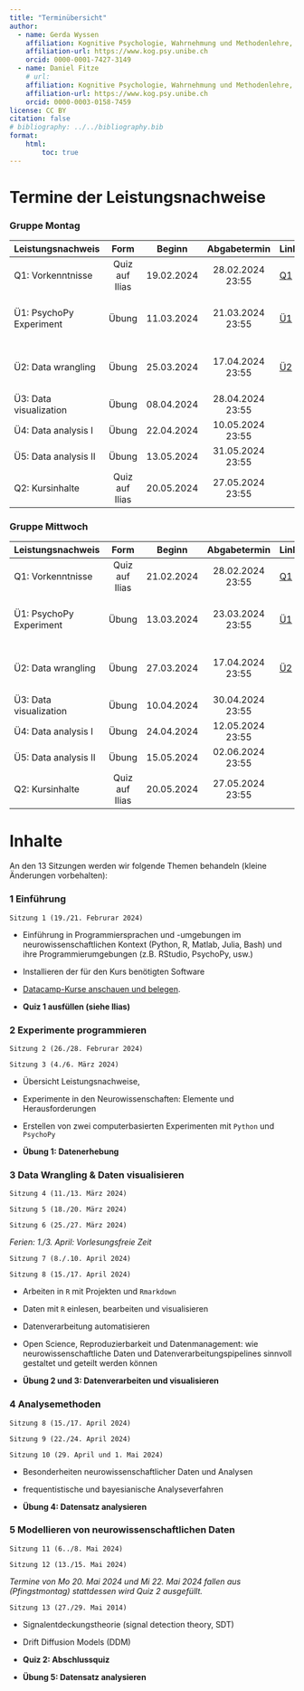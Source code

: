 ```yaml
---
title: "Terminübersicht"
author:
  - name: Gerda Wyssen
    affiliation: Kognitive Psychologie, Wahrnehmung und Methodenlehre, Universität Bern 
    affiliation-url: https://www.kog.psy.unibe.ch
    orcid: 0000-0001-7427-3149
  - name: Daniel Fitze
    # url: 
    affiliation: Kognitive Psychologie, Wahrnehmung und Methodenlehre, Universität Bern 
    affiliation-url: https://www.kog.psy.unibe.ch
    orcid: 0000-0003-0158-7459
license: CC BY
citation: false
# bibliography: ../../bibliography.bib
format:
    html:
        toc: true
---
```


# Termine der Leistungsnachweise


### Gruppe Montag

| Leistungsnachweis | Form |Beginn | Abgabetermin | Link | Inhalt |
|---------|:------:|:------:|:------:|:-------| :-------|
| Q1: Vorkenntnisse | Quiz auf Ilias | 19.02.2024 | 28.02.2024 23:55 | [Q1](https://kogpsy.github.io/neuroscicomplabFS24/pages/chapters/quiz_one.html) | Erheben der Vorkenntnisse |
| Ü1: PsychoPy Experiment | Übung | 11.03.2024 | 21.03.2024 23:55 |[Ü1](https://kogpsy.github.io/neuroscicomplabFS24/pages/chapters/uebung_1_experiment.html) | Datenerheben mit einem PsychoPy Experiment |
| Ü2: Data wrangling | Übung | 25.03.2024 | 17.04.2024 23:55 | [Ü2](https://kogpsy.github.io/neuroscicomplabFS24/pages/chapters/uebung_2_datawrangling.html) | Datensätze automatisiert einlesen und vorverarbeiten |
| Ü3: Data visualization | Übung | 08.04.2024 | 28.04.2024 23:55 | | |
| Ü4: Data analysis I | Übung | 22.04.2024 | 10.05.2024 23:55 |  | |
| Ü5: Data analysis II | Übung | 13.05.2024 | 31.05.2024 23:55 |  | |
| Q2: Kursinhalte | Quiz auf Ilias | 20.05.2024 | 27.05.2024 23:55 | | |

### Gruppe Mittwoch

| Leistungsnachweis | Form |Beginn | Abgabetermin | Link | Inhalt |
|---------|:------:|:------:|:------:|:-------| :-------|
| Q1: Vorkenntnisse | Quiz auf Ilias | 21.02.2024 | 28.02.2024 23:55 | [Q1](https://kogpsy.github.io/neuroscicomplabFS24/pages/chapters/quiz_one.html) | Erheben der Vorkenntnisse |
| Ü1: PsychoPy Experiment | Übung | 13.03.2024 | 23.03.2024 23:55 |[Ü1](https://kogpsy.github.io/neuroscicomplabFS24/pages/chapters/uebung_1_experiment.html) | Datenerheben mit einem PsychoPy Experiment |
| Ü2: Data wrangling | Übung | 27.03.2024 | 17.04.2024 23:55 | [Ü2](https://kogpsy.github.io/neuroscicomplabFS24/pages/chapters/uebung_2_datawrangling.html) | Datensätze automatisiert einlesen und vorverarbeiten |
| Ü3: Data visualization | Übung | 10.04.2024 | 30.04.2024 23:55 | | |
| Ü4: Data analysis I | Übung | 24.04.2024 | 12.05.2024 23:55 |  | |
| Ü5: Data analysis II | Übung | 15.05.2024 | 02.06.2024 23:55 | | |
| Q2: Kursinhalte | Quiz auf Ilias | 20.05.2024 | 27.05.2024 23:55 | | |


# Inhalte

An den 13 Sitzungen werden wir folgende Themen behandeln (kleine Änderungen vorbehalten):

### 1 Einführung

`Sitzung 1 (19./21. Februrar 2024)`

-   Einführung in Programmiersprachen und -umgebungen im neurowissenschaftlichen Kontext (Python, R, Matlab, Julia, Bash) und ihre Programmierumgebungen (z.B. RStudio, PsychoPy, usw.)

<!-- - *Hands-on: Sprachen vergleichen, Funktionen und Loops nutzen und schreiben, Verwendung LLMs, ChatGPT und RTutor.ai* -->

<!---   Verwendung von LLMs (z.B. ChatGPT) -->

-   Installieren der für den Kurs benötigten Software

-   [Datacamp-Kurse anschauen und belegen](https://kogpsy.github.io/neuroscicomplabFS24/pages/chapters/datacamp.html).

- __Quiz 1 ausfüllen (siehe Ilias)__

### 2 Experimente programmieren

`Sitzung 2 (26./28. Februrar 2024)`

`Sitzung 3 (4./6. März 2024)`

- Übersicht Leistungsnachweise, 

-   Experimente in den Neurowissenschaften: Elemente und Herausforderungen

-   Erstellen von zwei computerbasierten Experimenten mit `Python` und `PsychoPy`

-   __Übung 1: Datenerhebung__


### 3 Data Wrangling & Daten visualisieren

`Sitzung 4 (11./13. März 2024)`

`Sitzung 5 (18./20. März 2024)`

`Sitzung 6 (25./27. März 2024)`

*Ferien: 1./3. April: Vorlesungsfreie Zeit*

`Sitzung 7 (8./.10. April 2024)`

`Sitzung 8 (15./17. April 2024)`

- Arbeiten in `R` mit Projekten und `Rmarkdown`

- Daten mit `R` einlesen, bearbeiten und visualisieren

- Datenverarbeitung automatisieren

- Open Science, Reproduzierbarkeit und Datenmanagement: wie neurowissenschaftliche Daten und Datenverarbeitungspipelines sinnvoll gestaltet und geteilt werden können

- __Übung 2 und 3: Datenverarbeiten und visualisieren__


### 4 Analysemethoden 

`Sitzung 8 (15./17. April 2024)`

`Sitzung 9 (22./24. April 2024)`

`Sitzung 10 (29. April und 1. Mai 2024)`

- Besonderheiten neurowissenschaftlicher Daten und Analysen

- frequentistische und bayesianische Analyseverfahren

- __Übung 4: Datensatz analysieren__


### 5 Modellieren von neurowissenschaftlichen Daten

`Sitzung 11 (6../8. Mai 2024)`

`Sitzung 12 (13./15. Mai 2024)`

*Termine von Mo 20. Mai 2024 und Mi 22. Mai 2024  fallen aus (Pfingstmontag) stattdessen wird Quiz 2 ausgefüllt.*

`Sitzung 13 (27./29. Mai 2014)`

- Signalentdeckungstheorie (signal detection theory, SDT)

- Drift Diffusion Models (DDM)

- __Quiz 2: Abschlussquiz__

- __Übung 5: Datensatz analysieren__


